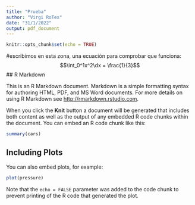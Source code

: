 ```yaml
---
title: "Prueba"
author: "Virgi RoTex"
date: "31/1/2022"
output: pdf_document
---
```


```r
knitr::opts_chunk$set(echo = TRUE)
```
#escribimos en esta zona, una ecuación para comprobar que funciona:
$$\int_0^1x^2\dx = \frac{1}{3}$$
## R Markdown

This is an R Markdown document. Markdown is a simple formatting syntax for authoring HTML, PDF, and MS Word documents. For more details on using R Markdown see <http://rmarkdown.rstudio.com>.

When you click the **Knit** button a document will be generated that includes both content as well as the output of any embedded R code chunks within the document. You can embed an R code chunk like this:

```r
summary(cars)
```

## Including Plots

You can also embed plots, for example:

```r
plot(pressure)
```

Note that the `echo = FALSE` parameter was added to the code chunk to prevent printing of the R code that generated the plot.
